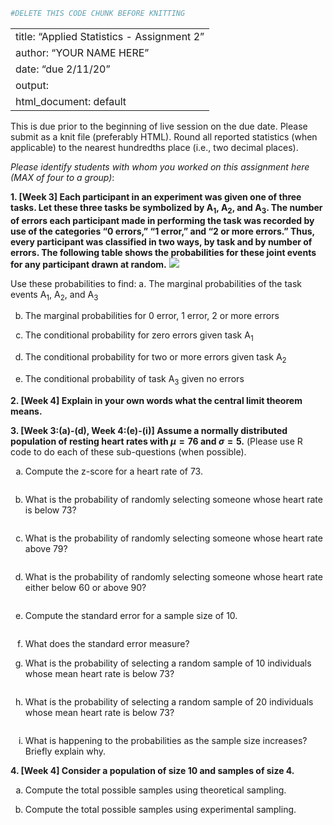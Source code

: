 ```r
#DELETE THIS CODE CHUNK BEFORE KNITTING
```
---
title: "Applied Statistics - Assignment 2"
author: "YOUR NAME HERE"
date: "due 2/11/20"
output: 
    html_document: default
---
This is due prior to the beginning of live session on the due date. Please submit as a knit file (preferably HTML). Round all reported statistics (when applicable) to the nearest hundredths place (i.e., two decimal places). 

_Please identify students with whom you worked on this assignment here (MAX of four to a group)_:


**1. [Week 3] Each participant in an experiment was given one of three tasks. Let these three tasks be symbolized by A~1~, A~2~, and A~3~. The number of errors each participant made in performing the task was recorded by use of the categories “0 errors,” “1 error,” and “2 or more errors.” Thus, every participant was classified in two ways, by task and by number of errors. The following table shows the probabilities for these joint events for any participant drawn at random.**
![](Capture.JPG)

Use these probabilities to find:
a. The marginal probabilities of the task events A~1~, A~2~, and A~3~


b. The marginal probabilities for 0 error, 1 error, 2 or more errors


c. 	The conditional probability for zero errors given task A~1~


d. 	The conditional probability for two or more errors given task A~2~


e. 	The conditional probability of task A~3~ given no errors


**2.	[Week 4] Explain in your own words what the central limit theorem means.**




**3.	[Week 3:(a)-(d), Week 4:(e)-(i)] Assume a normally distributed population of resting heart rates with $\mu = 76$ and $\sigma = 5$.** (Please use R code to do each of these sub-questions (when possible).

a.	Compute the z-score for a heart rate of 73. 
```r

```


b.	What is the probability of randomly selecting someone whose heart rate is below 73?  
```r

```

c.	What is the probability of randomly selecting someone whose heart rate above 79?
```r

```

d.	What is the probability of randomly selecting someone whose heart rate either below 60 or above 90?
```r

```

e.	Compute the standard error for a sample size of 10.
```r

```

f.	What does the standard error measure?



g.	What is the probability of selecting a random sample of 10 individuals whose mean heart rate is below 73?
```r

```

h.	What is the probability of selecting a random sample of 20 individuals whose mean heart rate is below 73?
```r

```

i.	What is happening to the probabilities as the sample size increases? Briefly explain why.







**4. [Week 4] Consider a population of size 10 and samples of size 4.**

a.	Compute the total possible samples using theoretical sampling.

b.	Compute the total possible samples using experimental sampling.



